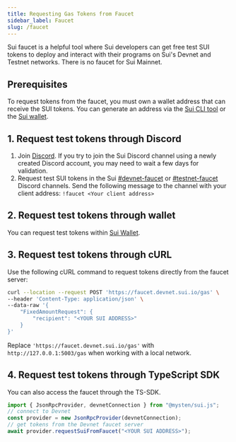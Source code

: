 ```yaml
---
title: Requesting Gas Tokens from Faucet
sidebar_label: Faucet
slug: /faucet
---
```


Sui faucet is a helpful tool where Sui developers can get free test SUI tokens to deploy and interact with their programs on Sui's Devnet and Testnet networks. There is no faucet for Sui Mainnet.

## Prerequisites

To request tokens from the faucet, you must own a wallet address that can receive the SUI tokens. You can generate an address via the [Sui CLI tool](../setup/cli/client-cli.mdx#active-address) or the [Sui wallet](https://github.com/MystenLabs/mysten-app-docs/blob/main/mysten-sui-wallet.mdx).

## 1. Request test tokens through Discord

1. Join [Discord](https://discord.gg/sui).
   If you try to join the Sui Discord channel using a newly created Discord account, you may need to wait a few days for validation.
1. Request test SUI tokens in the Sui [#devnet-faucet](https://discord.com/channels/916379725201563759/971488439931392130) or [#testnet-faucet](https://discord.com/channels/916379725201563759/1037811694564560966) Discord channels. Send the following message to the channel with your client address:
   `!faucet <Your client address>`

## 2. Request test tokens through wallet

You can request test tokens within [Sui Wallet](https://github.com/MystenLabs/mysten-app-docs/blob/main/mysten-sui-wallet.mdx#add-sui-tokens-to-your-sui-wallet).

## 3. Request test tokens through cURL

Use the following cURL command to request tokens directly from the faucet server:

```bash
curl --location --request POST 'https://faucet.devnet.sui.io/gas' \
--header 'Content-Type: application/json' \
--data-raw '{
    "FixedAmountRequest": {
        "recipient": "<YOUR SUI ADDRESS>"
    }
}'
```

Replace `'https://faucet.devnet.sui.io/gas'` with `http://127.0.0.1:5003/gas` when working with a local network.

## 4. Request test tokens through TypeScript SDK

You can also access the faucet through the TS-SDK.

```ts
import { JsonRpcProvider, devnetConnection } from "@mysten/sui.js";
// connect to Devnet
const provider = new JsonRpcProvider(devnetConnection);
// get tokens from the Devnet faucet server
await provider.requestSuiFromFaucet("<YOUR SUI ADDRESS>");
```
